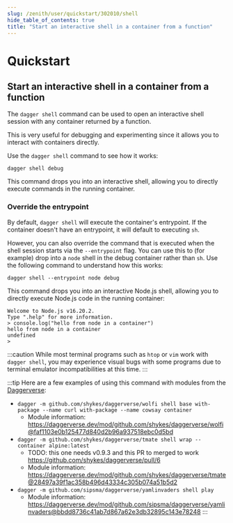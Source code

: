 ```yaml
---
slug: /zenith/user/quickstart/302010/shell
hide_table_of_contents: true
title: "Start an interactive shell in a container from a function"
---
```


# Quickstart

## Start an interactive shell in a container from a function

The `dagger shell` command can be used to open an interactive shell session with any container returned by a function.

This is very useful for debugging and experimenting since it allows you to interact with containers directly.

Use the `dagger shell` command to see how it works:

```shell
dagger shell debug
```

This command drops you into an interactive shell, allowing you to directly execute commands in the running container.

### Override the entrypoint

By default, `dagger shell` will execute the container's entrypoint. If the container doesn't have an entrypoint, it will default to executing `sh`.

However, you can also override the command that is executed when the shell session starts via the `--entrypoint` flag. You can use this to (for example) drop into a `node` shell in the debug container rather than `sh`. Use the following command to understand how this works:

```shell
dagger shell --entrypoint node debug
```

This command drops you into an interactive Node.js shell, allowing you to directly execute Node.js code in the running container:

```shell
Welcome to Node.js v16.20.2.
Type ".help" for more information.
> console.log("hello from node in a container")
hello from node in a container
undefined
>
```

:::caution
While most terminal programs such as `htop` or `vim` work with `dagger shell`, you may experience visual bugs with some programs due to terminal emulator incompatibilities at this time.
:::

:::tip
Here are a few examples of using this command with modules from the [Daggerverse](https://daggerverse.dev/):

- `dagger -m github.com/shykes/daggerverse/wolfi shell base with-package --name curl with-package --name cowsay container`
   - Module information: https://daggerverse.dev/mod/github.com/shykes/daggerverse/wolfi@faf1103e0b125477d840d2b96a937518ebc0d5bd
- `dagger -m github.com/shykes/daggerverse/tmate shell wrap --container alpine:latest`
   - TODO: this one needs v0.9.3 and this PR to merged to work https://github.com/shykes/daggerverse/pull/6
   - Module information: https://daggerverse.dev/mod/github.com/shykes/daggerverse/tmate@28497a39f1ac358b496d43334c305b074a51b5d2
- `dagger -m github.com/sipsma/daggerverse/yamlinvaders shell play`
   - Module information: https://daggerverse.dev/mod/github.com/sipsma/daggerverse/yamlinvaders@bbdd8736c41ab7d867a62e3db32895c143e78248
:::
